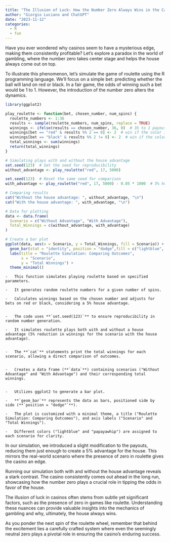 ```yaml
---
title: "The Illusion of Luck: How the Number Zero Always Wins in the Casino"
author: "Giorgio Luciano and ChatGPT"
date: "2023-11-12"
categories: 
  - R
  - fun
---
```


Have you ever wondered why casinos seem to have a mysterious edge, making them consistently profitable? Let's explore a paradox in the world of gambling, where the number zero takes center stage and helps the house always come out on top.

To illustrate this phenomenon, let's simulate the game of roulette using the R programming language. We'll focus on a simple bet: predicting whether the ball will land on red or black. In a fair game, the odds of winning such a bet would be 1 to 1. However, the introduction of the number zero alters the dynamics.

```r

library(ggplot2)

play_roulette <- function(bet, chosen_number, num_spins) {
  roulette_numbers <- 1:36
  results <- sample(roulette_numbers, num_spins, replace = TRUE)
  winnings <- ifelse(results == chosen_number, 36, 0)  # 35 to 1 payout
  winnings[bet == "red" & results %% 2 == 0] <- 2  # win if the color is red
  winnings[bet == "black" & results %% 2 != 0] <- 2  # win if the color is black
  total_winnings <- sum(winnings)
  return(total_winnings)
}

# Simulating plays with and without the house advantage
set.seed(123)  # Set the seed for reproducibility
without_advantage <- play_roulette("red", 17, 5000)

set.seed(123)  # Reset the same seed for comparison
with_advantage <- play_roulette("red", 17, 5000) - 0.05 * 1000  # 5% house advantage

# Comparing results
cat("Without the house advantage: ", without_advantage, "\n")
cat("With the house advantage: ", with_advantage, "\n")

# Data for plotting
data <- data.frame(
  Scenario = c("Without Advantage", "With Advantage"),
  Total_Winnings = c(without_advantage, with_advantage)
)

# Create a bar plot
ggplot(data, aes(x = Scenario, y = Total_Winnings, fill = Scenario)) +
  geom_bar(stat = "identity", position = "dodge",fill = c("lightblue", "papayawhip")) +
  labs(title = "Roulette Simulation: Comparing Outcomes",
       x = "Scenario",
       y = "Total Winnings") +
  theme_minimal()


```

    -   This function simulates playing roulette based on specified parameters.

    -   It generates random roulette numbers for a given number of spins.

    -   Calculates winnings based on the chosen number and adjusts for bets on red or black, considering a 5% house advantage.


    -   The code uses **`set.seed(123)`** to ensure reproducibility in random number generation.

    -   It simulates roulette plays both with and without a house advantage (5% reduction in winnings for the scenario with the house advantage).


    -   The **`cat`** statements print the total winnings for each scenario, allowing a direct comparison of outcomes.


    -   Creates a data frame (**`data`**) containing scenarios ("Without Advantage" and "With Advantage") and their corresponding total winnings.


    -   Utilizes ggplot2 to generate a bar plot.

    -   **`geom_bar`** represents the data as bars, positioned side by side (**`position = "dodge"`**).

    -   The plot is customized with a minimal theme, a title ("Roulette Simulation: Comparing Outcomes"), and axis labels ("Scenario" and "Total Winnings").

    -   Different colors ("lightblue" and "papayawhip") are assigned to each scenario for clarity.


In our simulation, we introduced a slight modification to the payouts, reducing them just enough to create a 5% advantage for the house. This mirrors the real-world scenario where the presence of zero in roulette gives the casino an edge.

Running our simulation both with and without the house advantage reveals a stark contrast. The casino consistently comes out ahead in the long run, showcasing how the number zero plays a crucial role in tipping the odds in favor of the house.

The illusion of luck in casinos often stems from subtle yet significant factors, such as the presence of zero in games like roulette. Understanding these nuances can provide valuable insights into the mechanics of gambling and why, ultimately, the house always wins.

As you ponder the next spin of the roulette wheel, remember that behind the excitement lies a carefully crafted system where even the seemingly neutral zero plays a pivotal role in ensuring the casino's enduring success.
